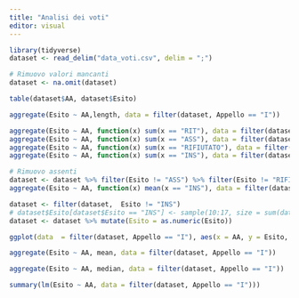```yaml
---
title: "Analisi dei voti"
editor: visual
---
```


```r
library(tidyverse)
dataset <- read_delim("data_voti.csv", delim = ";")

# Rimuovo valori mancanti
dataset <- na.omit(dataset)

table(dataset$AA, dataset$Esito)

aggregate(Esito ~ AA,length, data = filter(dataset, Appello == "I"))

aggregate(Esito ~ AA, function(x) sum(x == "RIT"), data = filter(dataset, Appello == "I"))
aggregate(Esito ~ AA, function(x) sum(x == "ASS"), data = filter(dataset, Appello == "I"))
aggregate(Esito ~ AA, function(x) sum(x == "RIFIUTATO"), data = filter(dataset, Appello == "I"))
aggregate(Esito ~ AA, function(x) sum(x == "INS"), data = filter(dataset, Appello == "I"))

# Rimuovo assenti
dataset <- dataset %>% filter(Esito != "ASS") %>% filter(Esito != "RIFIUTATO") %>% filter(Esito != "RIT")
aggregate(Esito ~ AA, function(x) mean(x == "INS"), data = filter(dataset, Appello == "I"))
```


```r
dataset <- filter(dataset,  Esito != "INS")
# dataset$Esito[dataset$Esito == "INS"] <- sample(10:17, size = sum(dataset$Esito == "INS"), replace = T)
dataset <- dataset %>% mutate(Esito = as.numeric(Esito))

ggplot(data  = filter(dataset, Appello == "I"), aes(x = AA, y = Esito, fill = AA)) + geom_boxplot() + theme_bw() + xlab("Anno Accademico") + theme(legend.position = "none") + scale_y_continuous(breaks = 18:31)
```


```r
aggregate(Esito ~ AA, mean, data = filter(dataset, Appello == "I"))
```


```r
aggregate(Esito ~ AA, median, data = filter(dataset, Appello == "I"))
```


```r
summary(lm(Esito ~ AA, data = filter(dataset, Appello == "I")))
```

